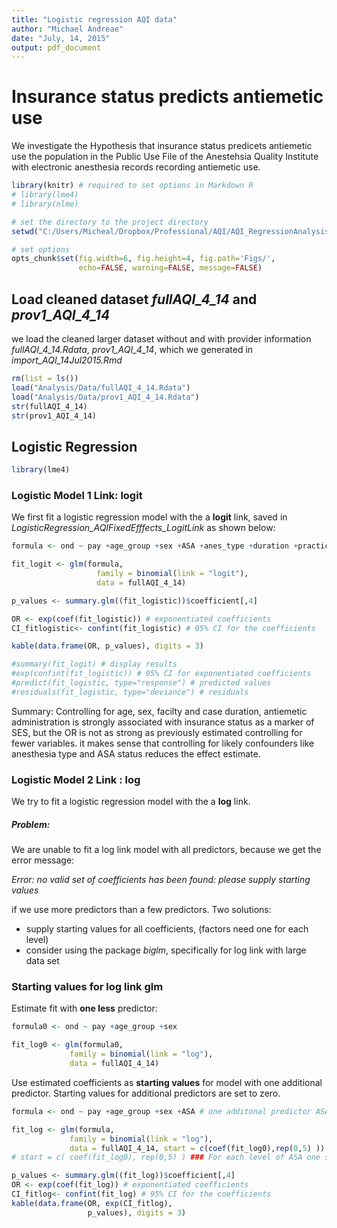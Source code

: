 ```yaml
---
title: "Logistic regression AQI data"
author: "Michael Andreae"
date: "July, 14, 2015"
output: pdf_document
---
```


# Insurance status predicts antiemetic use 
We investigate the Hypothesis that insurance status predicets antiemetic use the population in the Public Use File of the Anestehsia Quality Institute with electronic anesthesia records recording antiemetic use.



```r
library(knitr) # required to set options in Markdown R
# library(lme4)
# library(nlme)
```



```r

# set the directory to the project directory
setwd("C:/Users/Micheal/Dropbox/Professional/AQI/AQI_RegressionAnalysis")

# set options
opts_chunk$set(fig.width=6, fig.height=4, fig.path='Figs/',
               echo=FALSE, warning=FALSE, message=FALSE)
```

## Load cleaned dataset *fullAQI_4_14* and *prov1_AQI_4_14*
 
we load the cleaned larger dataset without and with provider information *fullAQI_4_14.Rdata*, *prov1_AQI_4_14*, which we generated in *import_AQI_14Jul2015.Rmd*   


```r
rm(list = ls())
load("Analysis/Data/fullAQI_4_14.Rdata")
load("Analysis/Data/prov1_AQI_4_14.Rdata")
str(fullAQI_4_14)
str(prov1_AQI_4_14)

```

## Logistic Regression

```r
library(lme4)
```

### Logistic Model 1  Link: logit

We first fit a logistic regression model with the a **logit** link, saved in *LogisticRegression_AQIFixedEfffects_LogitLink* as shown below:


```r
formula <- ond ~ pay +age_group +sex +ASA +anes_type +duration +practice  

fit_logit <- glm(formula, 
                   family = binomial(link = "logit"), 
                   data = fullAQI_4_14)
```


```r
p_values <- summary.glm((fit_logistic))$coefficient[,4]

OR <- exp(coef(fit_logistic)) # exponentiated coefficients
CI_fitlogistic<- confint(fit_logistic) # 95% CI for the coefficients

kable(data.frame(OR, p_values), digits = 3)

#summary(fit_logit) # display results
#exp(confint(fit_logistic)) # 95% CI for exponentiated coefficients
#predict(fit_logistic, type="response") # predicted values
#residuals(fit_logistic, type="deviance") # residuals
```

Summary:
Controlling for age, sex, facilty and case duration, antiemetic administration is strongly associated with insurance status as a marker of SES, but the OR is not as strong as previously estimated controlling for fewer variables. it makes sense that controlling for likely confounders like anesthesia type and ASA status reduces the effect estimate. 


### Logistic Model 2 Link : log

We try to fit a logistic regression model with the a **log** link.

##### Problem: 
We are unable to fit a log link model with all predictors, because we get the error message:

*Error: no valid set of coefficients has been found: please supply starting values*

if we use more predictors than a few predictors. Two solutions:

* supply starting values for all coefficients, (factors need one for each level)
* consider using the package *biglm*, specifically for log link with large data set

### Starting values for log link glm

Estimate fit with **one less** predictor:

```r

formula0 <- ond ~ pay +age_group +sex

fit_log0 <- glm(formula0, 
             family = binomial(link = "log"), 
             data = fullAQI_4_14)
```

Use estimated coefficients as **starting values** for model with one additional predictor. Starting values for additional predictors are set to zero.

```r
formula <- ond ~ pay +age_group +sex +ASA # one additonal predictor ASA

fit_log <- glm(formula, 
             family = binomial(link = "log"), 
             data = fullAQI_4_14, start = c(coef(fit_log0),rep(0,5) ))
# start = c( coef(fit_log0), rep(0,5) ) ### For each level of ASA one start value!
```

```r
p_values <- summary.glm((fit_log))$coefficient[,4]
OR <- exp(coef(fit_log)) # exponentiated coefficients
CI_fitlog<- confint(fit_log) # 95% CI for the coefficients
kable(data.frame(OR, exp(CI_fitlog), 
                 p_values), digits = 3)
```

